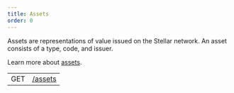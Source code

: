 ```yaml
---
title: Assets
order: 0
---
```



Assets are representations of value issued on the Stellar network. An asset consists of a type, code, and issuer.

Learn more about [assets](../../../../../learn/glossary.mdx#asset).

<EndpointsTable title="Endpoints">

|     |                                          |
| --- | ---------------------------------------- |
| GET | [/assets](../../list-all-assets.api.mdx) |

</EndpointsTable>
